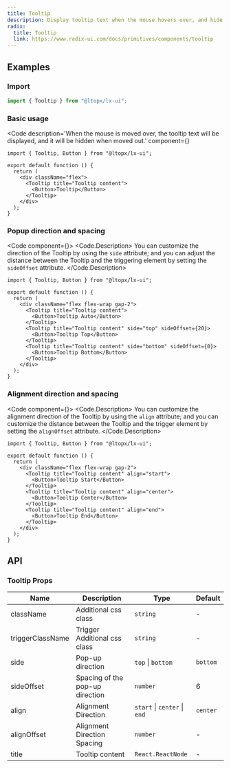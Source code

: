 ```yaml
---
title: Tooltip
description: Display tooltip text when the mouse hovers over, and hide it when moved away. Used for supplementary explanation.
radix:
  title: Tooltip
  link: https://www.radix-ui.com/docs/primitives/components/tooltip
---
```



## Examples

### Import

```js copy
import { Tooltip } from "@ltopx/lx-ui";
```

### Basic usage

<Code 
  description='When the mouse is moved over, the tooltip text will be displayed, and it will be hidden when moved out.' 
  component={<Basic />}
>
```tsx filename="Tooltip.tsx" copy
import { Tooltip, Button } from "@ltopx/lx-ui";

export default function () {
  return (
    <div className="flex">
      <Tooltip title="Tooltip content">
        <Button>Tooltip</Button>
      </Tooltip>
    </div>
  );
}
```
</Code>

### Popup direction and spacing

<Code component={<Side />}>
<Code.Description>
You can customize the direction of the Tooltip by using the `side` attribute; and you can adjust the distance between the Tooltip and the triggering element by setting the `sideOffset` attribute.
</Code.Description>
```tsx filename="Tooltip.tsx" copy {9,12}
import { Tooltip, Button } from "@ltopx/lx-ui";

export default function () {
  return (
    <div className="flex flex-wrap gap-2">
      <Tooltip title="Tooltip content">
        <Button>Tooltip Auto</Button>
      </Tooltip>
      <Tooltip title="Tooltip content" side="top" sideOffset={20}>
        <Button>Tooltip Top</Button>
      </Tooltip>
      <Tooltip title="Tooltip content" side="bottom" sideOffset={0}>
        <Button>Tooltip Bottom</Button>
      </Tooltip>
    </div>
  );
}
```
</Code>

### Alignment direction and spacing

<Code component={<Align />}>
<Code.Description>
You can customize the alignment direction of the Tooltip by using the `align` attribute; and you can customize the distance between the Tooltip and the trigger element by setting the `alignOffset` attribute.
</Code.Description>
```tsx filename="Tooltip.tsx" copy {6,9,12}
import { Tooltip, Button } from "@ltopx/lx-ui";

export default function () {
  return (
    <div className="flex flex-wrap gap-2">
      <Tooltip title="Tooltip content" align="start">
        <Button>Tooltip Start</Button>
      </Tooltip>
      <Tooltip title="Tooltip content" align="center">
        <Button>Tooltip Center</Button>
      </Tooltip>
      <Tooltip title="Tooltip content" align="end">
        <Button>Tooltip End</Button>
      </Tooltip>
    </div>
  );
}
```
</Code>

## API

### Tooltip Props

| Name             | Description                     | Type                         | Default  |
| ---------------- | ------------------------------- | ---------------------------- | -------- |
| className        | Additional css class            | `string`                     | -        |
| triggerClassName | Trigger Additional css class    | `string`                     | -        |
| side             | Pop-up direction                | `top` \| `bottom`            | `bottom` |
| sideOffset       | Spacing of the pop-up direction | `number`                     | 6        |
| align            | Alignment Direction             | `start` \| `center` \| `end` | `center` |
| alignOffset      | Alignment Direction Spacing     | `number`                     | -        |
| title            | Tooltip content                 | `React.ReactNode`            | -        |
